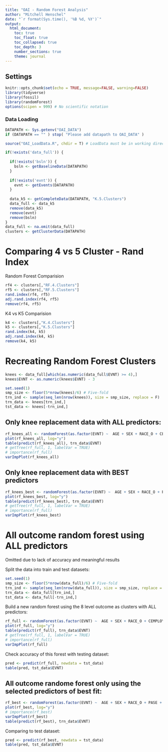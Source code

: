 ```yaml
---
title: "OAI - Random Forest Analysis"
author: "Mitchell Henschel"
date: "`r format(Sys.time(), '%B %d, %Y')`"
output: 
  html_document:
    toc: true
    toc_float: true
    toc_collapsed: true
    toc_depth: 3
    number_sections: true
    theme: journal
---
```


## Settings

```r
knitr::opts_chunk$set(echo = TRUE, message=FALSE, warning=FALSE)
library(tidyverse)
library(fossil)
library(randomForest)
options(scipen = 999) # No scientific notation
```

### Data Loading

```r
DATAPATH <- Sys.getenv("OAI_DATA")
if (DATAPATH == "" ) stop( "Please add datapath to OAI_DATA" )

source("OAI_LoadData.R", chdir = T) # LoadData must be in working directory

if(!exists('data_full')) {
  
  if(!exists('bsln')) {
    bsln <- getBaselineData(DATAPATH)
  }
  
  if(!exists('evnt')) {
    evnt <- getEvents(DATAPATH)
  }
  
  data_k5 <- getCompleteData(DATAPATH, "K.5.Clusters")
  data_full <- data_k5
  remove(data_k5)
  remove(evnt)
  remove(bsln)
}
data_full <- na.omit(data_full)
clusters <- getClusterData(DATAPATH)
```

# Comparing 4 vs 5 Cluster - Rand Index

Random Forest Comparision

```r
rf4 <- clusters[,"RF.4.Clusters"]
rf5 <- clusters[,"RF.5.Clusters"]
rand.index(rf4, rf5)
adj.rand.index(rf4, rf5)
remove(rf4, rf5)
```

K4 vs K5 Comparision

```r
k4 <- clusters[,"K.4.Clusters"]
k5 <- clusters[,"K.5.Clusters"]
rand.index(k4, k5)
adj.rand.index(k4, k5)
remove(k4, k5)
```

# Recreating Random Forest Clusters

```r
knees <- data_full[which(as.numeric(data_full$EVNT) >= 4),]
knees$EVNT <- as.numeric(knees$EVNT) - 3

set.seed(1)
smp_size <- floor(5*nrow(knees)/6) # Five-fold
trn_ind <- sample(seq_len(nrow(knees)), size = smp_size, replace = F)
trn_data <- knees[trn_ind,]
tst_data <- knees[-trn_ind,]
```

## Only knee replacement data with ALL predictors:

```r
rf_knees_all <- randomForest(as.factor(EVNT) ~  AGE + SEX + RACE_O + CEMPLOY_NW + MEDINS + PASE + WOMADL + WOMKP + WOMSTF + BMI + HEIGHT  + WEIGHT + COMORBSCORE + DPRSD + NSAID + NARC + P01OAGRD_Severe + P01OAGRD_Moderate + P01OAGRD_Mild + P01OAGRD_Possible  + P02JBMPCV_NEW_None + P02JBMPCV_NEW_One + EDCV_GradDeg + EDCV_UGDeg + EDCV_HSDeg+ V00WTMAXKG + V00WTMINKG + Surg_Inj_Hist, data=trn_data, proximity=TRUE, localImp = TRUE)
plot(rf_knees_all, log="y")
table(predict(rf_knees_all), trn_data$EVNT)
# getTree(rf_full, 1, labelVar = TRUE)
# importance(rf_full)
varImpPlot(rf_knees_all)
```

## Only knee replacement data with BEST predictors

```r
rf_knees_best <- randomForest(as.factor(EVNT) ~  AGE + SEX + RACE_O + PASE + WOMKP + WOMSTF + BMI + HEIGHT  + WEIGHT + NSAID + P01OAGRD_Severe + P01OAGRD_Moderate + P01OAGRD_Mild + P01OAGRD_Possible  + EDCV_GradDeg + EDCV_UGDeg + EDCV_HSDeg+ V00WTMAXKG + Surg_Inj_Hist, data=trn_data, proximity=TRUE, localImp = TRUE)
plot(rf_knees_best, log="y")
table(predict(rf_knees_best), trn_data$EVNT)
# getTree(rf_full, 1, labelVar = TRUE)
# importance(rf_full)
varImpPlot(rf_knees_best)
```

# All outcome random forest using ALL predictors

Omitted due to lack of accuracy and meaningful results

Split the data into train and test datasets:

```r
set.seed(1)
smp_size <- floor(5*nrow(data_full)/6) # Five-fold
trn_ind <- sample(seq_len(nrow(data_full)), size = smp_size, replace = F)
trn_data <- data_full[trn_ind,]
tst_data <- data_full[-trn_ind,]
```

Build a new random forest using the 8 level outcome as clusters with ALL predictors:

```r
rf_full <- randomForest(as.factor(EVNT) ~  AGE + SEX + RACE_O + CEMPLOY_NW + MEDINS + PASE + WOMADL + WOMKP + WOMSTF + BMI + HEIGHT  + WEIGHT + COMORBSCORE + DPRSD + NSAID + NARC + P01OAGRD_Severe + P01OAGRD_Moderate + P01OAGRD_Mild + P01OAGRD_Possible  + P02JBMPCV_NEW_None + P02JBMPCV_NEW_One + EDCV_GradDeg + EDCV_UGDeg + EDCV_HSDeg+ V00WTMAXKG + V00WTMINKG + Surg_Inj_Hist, data=trn_data, proximity=TRUE, localImp = TRUE)
plot(rf_full, log="y")
table(predict(rf_full), trn_data$EVNT)
# getTree(rf_full, 1, labelVar = TRUE)
# importance(rf_full)
varImpPlot(rf_full)
```

Check accuracy of this forest with testing dataset:

```r
pred <- predict(rf_full, newdata = tst_data)
table(pred, tst_data$EVNT)
```

## All outcome randome forest only using the selected predictors of best fit:

```r
rf_best <- randomForest(as.factor(EVNT) ~  AGE + SEX + RACE_O + PASE + WOMKP + WOMSTF + BMI + HEIGHT  + WEIGHT + NSAID + P01OAGRD_Severe + P01OAGRD_Moderate + P01OAGRD_Mild + P01OAGRD_Possible  + EDCV_GradDeg + EDCV_UGDeg + EDCV_HSDeg+ V00WTMAXKG + Surg_Inj_Hist, data=trn_data, proximity=TRUE, localImp = TRUE)
plot(rf_best, log="y")
# importance(rf_best)
varImpPlot(rf_best)
table(predict(rf_best), trn_data$EVNT)
```

Comparing to test dataset:

```r
pred <- predict(rf_best, newdata = tst_data)
table(pred, tst_data$EVNT)
```
